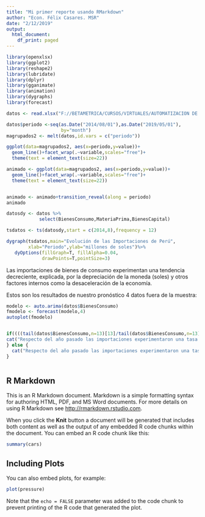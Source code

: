 ---
title: "Mi primer reporte usando RMarkdown"
author: "Econ. Félix Casares. MSR"
date: "2/12/2019"
output:
  html_document:
    df_print: paged
---

```{r librerias, echo=TRUE,message=FALSE,warning=FALSE,comment=""}

library(openxlsx)
library(ggplot2)
library(reshape2)
library(lubridate)
library(dplyr)
library(gganimate)
library(animation)
library(dygraphs)
library(forecast)


```




```{r basededatos, echo=FALSE,message=FALSE,warning=FALSE,comment=""}

datos <- read.xlsx("F://BETAMETRICA/CURSOS/VIRTUALES/AUTOMATIZACION DE REPORTES/importacionesperu.xlsx",sheet = "Mensuales",detectDates = T)

datos$periodo <-seq(as.Date("2014/08/01"),as.Date("2019/05/01"),
                    by="month") 
magrupados2 <- melt(datos,id.vars = c("periodo"))


```




```{r graficolinea, echo=TRUE,message=FALSE,warning=FALSE,comment="",fig.width=16,fig.height=8,fig.align='center'}

ggplot(data=magrupados2, aes(x=periodo,y=value))+
  geom_line()+facet_wrap(.~variable,scales="free")+
  theme(text = element_text(size=22))

```



```{r graficogif, echo=TRUE,message=FALSE,warning=FALSE,comment="",fig.width=16,fig.height=8,fig.align='center',eval=FALSE}

animado <- ggplot(data=magrupados2, aes(x=periodo,y=value))+
  geom_line()+facet_wrap(.~variable,scales="free")+
  theme(text = element_text(size=22))


animado <- animado+transition_reveal(along = periodo)
animado

```




```{r graficodinamico, echo=TRUE,message=FALSE,warning=FALSE,comment="",fig.width=8,fig.height=8,fig.align='center',results='asis'}

datosdy <- datos %>%
            select(BienesConsumo,MateriaPrima,BienesCapital)

tsdatos <- ts(datosdy,start = c(2014,8),frequency = 12)

dygraph(tsdatos,main="Evolución de las Importaciones de Perú",
        xlab="Periodo",ylab="millones de soles")%>%
   dyOptions(fillGraph=T, fillAlpha=0.04,
             drawPoints=T,pointSize=3)


```



Las importaciones de bienes de consumo experimentan una tendencia decreciente, explicada, por la depreciación de la moneda (soles) y otros factores internos como la desaceleración de la economía.

Estos son los resultados de nuestro pronóstico 4 datos fuera de la muestra:

```{r otrascosas, echo=TRUE,message=FALSE,warning=FALSE,comment="",fig.width=8,fig.height=8,fig.align='center',results='asis'}

modelo <- auto.arima(datos$BienesConsumo)
fmodelo <- forecast(modelo,4)
autoplot(fmodelo)


if((((tail(datos$BienesConsumo,n=13)[13]/tail(datos$BienesConsumo,n=13)[1])-1)*100)>0) {
cat("Respecto del año pasado las importaciones experimentaron una tasa de crecimiento del :",((tail(datos$BienesConsumo,n=13)[13]/tail(datos$BienesConsumo,n=13)[1])-1)*100,"%")  
} else {
  cat("Respecto del año pasado las importaciones experimentaron una tasa de decrecimiento del :",((tail(datos$BienesConsumo,n=13)[13]/tail(datos$BienesConsumo,n=13)[1])-1)*100,"%")
}



```




## R Markdown

This is an R Markdown document. Markdown is a simple formatting syntax for authoring HTML, PDF, and MS Word documents. For more details on using R Markdown see <http://rmarkdown.rstudio.com>.

When you click the **Knit** button a document will be generated that includes both content as well as the output of any embedded R code chunks within the document. You can embed an R code chunk like this:

```{r cars}
summary(cars)
```

## Including Plots

You can also embed plots, for example:

```{r pressure, echo=FALSE}
plot(pressure)
```

Note that the `echo = FALSE` parameter was added to the code chunk to prevent printing of the R code that generated the plot.
